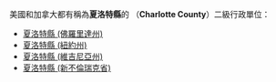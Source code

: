 美國和加拿大都有稱為'''夏洛特縣'''的 （'''Charlotte County'''）二級行政單位：
* [[夏洛特縣_(佛羅里達州)|夏洛特縣 (佛羅里達州)]]
* [[華盛頓縣_(紐約州)|夏洛特縣 (紐約州)]]
* [[夏洛特縣_(維吉尼亞州)|夏洛特縣 (維吉尼亞州)]]
* [[夏洛特縣_(新不倫瑞克省)|夏洛特縣 (新不倫瑞克省)]]
{{disambig|X夏洛特縣|Cat=四字县名消歧义}}